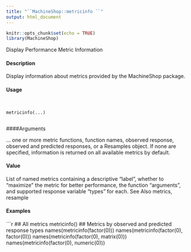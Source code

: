 ```yaml
---
title: "``MachineShop::metricinfo ``"
output: html_document
---
```


```r
knitr::opts_chunk$set(echo = TRUE)
library(MachineShop)
```

 Display Performance Metric Information

#### Description

Display information about metrics provided by the MachineShop package.

#### Usage
<pre><code>

metricinfo(...)

</code></pre>
####Arguments

... one or more metric functions, function names, observed response, observed and
predicted responses, or a Resamples object. If none are specified, information
is returned on all available metrics by default.

#### Value

List of named metrics containing a descriptive "label", whether to "maximize" the metric for
better performance, the function "arguments", and supported response variable "types" for each.
See Also
metrics, resample

#### Examples
```r

## All metrics
metricinfo()
## Metrics by observed and predicted response types
names(metricinfo(factor(0)))
names(metricinfo(factor(0), factor(0)))
names(metricinfo(factor(0), matrix(0)))
names(metricinfo(factor(0), numeric(0)))
